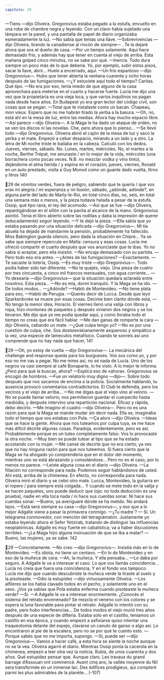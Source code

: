 ```yaml
---
capitulo: 29
---
```


—Tiens —dijo Oliveira.
Gregorovius estaba pegado a la estufa, envuelto en una robe de chambre
negra y leyendo. Con un clavo había sujetado una lámpara en la pared, y una
pantalla de papel de diario organizaba esmeradamente la luz.
—No sabía que tenías una llave.
—Sobrevivencias —dijo Oliveira, tirando la canadiense al rincón de siempre—
. Te la dejaré ahora que sos el dueño de casa.
—Por un tiempo solamente. Aquí hace demasiado frío, y además hay que
tener en cuenta al viejo de arriba. Esta mañana golpeó cinco minutos, no se sabe
por qué.
—Inercia. Todo dura siempre un poco más de lo que debería. Yo, por ejemplo,
subir estos pisos, sacar la llave, abrir... Huele a encerrado, aquí.
—Un frío espantoso —dijo Gregorovius—. Hubo que tener abierta la ventana
cuarenta y ocho horas después de las fumigaciones.
—¿Y estuviste aquí todo el tiempo? Caritas. Qué tipo.
—No era por eso, tenía miedo de que alguno de la casa aprovechara para
meterse en el cuarto y hacerse fuerte. Lucía me dijo una vez que la propietaria es
una vieja loca, y que varios inquilinos no pagan nada desde hace años. En
Budapest yo era gran lector del código civil, son cosas que se pegan.
—Total que te instalaste como un bacán. Chapeau, mon vieux. Espero que no
me habrán tirado la yerba a la basura.
—Oh, no, está ahí en la mesa de luz, entre las medias. Ahora hay mucho
espacio libre.
—Así parece —dijo Oliveira—. A la Maga le ha dado un ataque de orden, no
se ven los discos ni las novelas. Che, pero ahora que lo pienso...
—Se llevó todo —dijo Gregorovius.
Oliveira abrió el cajón de la mesa de luz y sacó la yerba y el mate. Empezó a
cebar despacio, mirando a un lado y a otro. La letra de Mi noche triste le bailaba
en la cabeza. Calculó con los dedos. Jueves, viernes, sábado. No. Lunes, martes,
miércoles. No, el martes a la noche, Berthe Trépat, me amuraste / en lo mejor de la
vida, miércoles (una borrachera como pocas veces. N.B. no mezclar vodka y vino
tinto), dejándome el alma herida / y espina en el corazón, jueves, viernes, Ronald en
un auto prestado, visita a Guy Monod como un guante dado vuelta, litros y litros
140

29
de vómitos verdes, fuera de peligro, sabiendo que te quería / que vos eras mi alegría
/ mi esperanza y mi ilusión, sábado, ¿adónde, adónde?, en alguna parte del lado de
Marly-le-Roi, en total cinco días, no, seis, en total una semana más o menos, y la
pieza todavía helada a pesar de la estufa. Ossip, qué tipo rana, el rey del
acomodo.
—Así que se fue —dijo Oliveira, repantigándose en el sillón con la pavita al
alcance de la mano.
Gregorovius asintió. Tenía el libro abierto sobre las rodillas y daba la
impresión de querer (educadamente) seguir leyendo.
—Y te dejó la pieza.
—Ella sabía que yo estaba pasando por una situación delicada —dijo
Gregorovius—. Mi tía abuela ha dejado de mandarme la pensión, probablemente
ha fallecido. Miss Babington guarda silencio, pero dada la situación en Chipre...
Ya se sabe que siempre repercute en Malta: censura y esas cosas. Lucía me
ofreció compartir el cuarto después que vos anunciaste que te ibas. Yo no sabía si
aceptar, pero ella insistió.
—No encaja demasiado con su partida.
—Pero todo eso era antes.
—¿Antes de las fumigaciones?
—Exactamente.
—Te sacaste la lotería, Ossip.
—Es muy triste —dijo Gregorovius—. Todo podía haber sido tan diferente.
—No te quejés, viejo. Una pieza de cuatro por tres cincuenta, a cinco mil
francos mensuales, con agua corriente...
—Yo desearía —dijo Gregorovius— que la situación quedara aclarada entre
nosotros. Esta pieza...
—No es mía, dormí tranquilo. Y la Maga se ha ido.
—De todos modos...
—¿Adónde?
—Habló de Montevideo.
—No tiene plata para eso,
—Habló de Perugia.
—Querés decir de Lucca. Desde que leyó Sparkenbroke se muere por esas
cosas. Decime bien clarito dónde está,
—No tengo la menor idea, Horacio. El viernes llenó una valija con libros y
ropa, hizo montones de paquetes y después vinieron dos negros y se los
llevaron. Me dijo que yo me podía quedar aquí, y como lloraba todo el tiempo no
creas que era fácil hablar.
—Me dan ganas de romperte la cara —dijo Oliveira, cebando un mate.
—¿Qué culpa tengo yo?
—No es por una cuestión de culpa, che. Sos dostoievskianamente asqueroso y
simpático a la vez, una especie de lameculos metafísico. Cuando te sonreís así
uno comprende que no hay nada que hacer,
141

29
—Oh, yo estoy de vuelta —dijo Gregorovius—. La mecánica del challenge and
response queda para los burgueses. Vos sos como yo, y por eso no me vas a pegar.
No me mires así, no sé nada de Lucía. Uno de los negros va casi siempre al café
Bonaparte, lo he visto. A lo mejor te informa. ¿Pero para qué la buscas, ahora?
—Explicá eso de «ahora». Gregorovius se encogió de hombros.
—Fue un velatorio muy digno —dijo—. Sobre todo después que nos sacamos
de encima a la policía. Socialmente hablando, tu ausencia provocó comentarios
contradictorios. El Club te defendía, pero los vecinos y el viejo de arriba...
—No me digas que el viejo vino al velorio.
—No se puede llamar velorio; nos permitieron guardar el cuerpecito hasta
mediodía, y después intervino una repartición nacional. Eficaz y rápida, debo
decirlo.
—Me imagino el cuadro —dijo Oliveira—. Pero no es una razón para que la
Maga se mande mudar sin decir nada. Ella se, imaginaba todo el tiempo que vos
estabas con Pola.
—Ça alors —dijo Oliveira.
—Ideas que se hace la gente. Ahora que nos tuteamos por culpa tuya, se me
hace más difícil decirte algunas cosas. Paradoja, evidentemente, pero es así.
Probablemente porque es un tuteo completamente falso. Vos lo provocaste la
otra noche.
—Muy bien se puede tutear al tipo que se ha estado acostando con tu mujer.
—Me cansé de decirte que no era cierto; ya ves que no hay ninguna razón
para que nos tuteemos. Si fuera cierto que la Maga se ha ahogado yo
comprendería que en el dolor del momento, mientras uno se está abrazando y
consolándose... Pero no es el caso, por lo menos no parece.
—Leíste alguna cosa en el diario —dijo Oliveira.
—La filiación no corresponde para nada. Podemos seguir hablándonos de
usted. Ahí está, arriba de la chimenea.
En efecto, no correspondía para nada. Oliveira miró el diario y se cebó otro
mate. Lucca, Montevideo, la guitarra en el ropero / para siempre está colgada... Y
cuando se mete todo en la valija y se hacen paquetes, uno puede deducir que
(ojo: no toda deducción es una prueba), nadie en ella toca nada / ni hace sus cuerdas
sonar. Ni hace sus cuerdas sonar.
—Bueno, ya averiguaré dónde se ha metido. No andará lejos.
—Está será siempre su casa —dijo Gregorovius—, y eso que a lo mejor
Adgalle viene a pasar la primavera conmigo.
—¿Tu madre`?
— Sí. Un telegrama conmovedor, con mención del tetragrámaton. Justamente
yo estaba leyendo ahora el Sefer Yetzirab, tratando de distinguir las influencias
neoplatónicas. Adgalle es muy fuerte en cabalística; va a haber discusiones
terribles.
—¿La Maga hizo alguna insinuación de que se iba a matar?
—Bueno, las mujeres, ya se sabe.
142

29
—Concretamente.
—No creo —dijo Gregorovius—. Insistía más en lo de Montevideo.
—Es idiota, no tiene un centavo.
—En lo de Montevideo y en eso de la muñeca de cera.
—Ah, la muñeca. Y ella pensaba...
—Lo daba por seguro. A Adgalle le va a interesar el caso. Lo que vos llamás
coincidencia... Lucía no creía que fuera una coincidencia, Y en el fondo vos
tampoco. Lucía me dijo que cuando descubriste la muñeca verde la tiraste al
suelo y la pisoteaste.
—Odio la estupidez —dijo virtuosamente Oliveira.
—Los alfileres se los había clavado todos en el pecho, y solamente uno en el
sexo. ¿Vos ya sabías que Pola estaba enferma cuando pisoteaste la muñeca
verde?
—Sí.
—A Adgalle le va a interesar enormemente. ¿Conocés el sistema del retrato
envenenado? Se mezcla el veneno con los colores y se espera la luna favorable
para pintar el retrato. Adgalle lo intentó con su padre, pero hubo interferencias...
De todos modos el viejo murió tres años después de una especie de difteria.
Estaba solo en el castillo, teníamos un castillo en esa época, y cuando empezó a
asfixiarse quiso intentar una traqueotomía delante del espejo, clavarse un canuto
de ganso o algo así. Lo encontraron al pie de la escalera, pero no se por qué te
cuento esto.
—Porque sabés que no me importa, supongo.
—Sí, puede ser —dijo Gregorovius—. Vamos a hacer café, a esta hora se siente
la noche aunque no se la vea. Oliveira agarró el diario. Mientras Ossip ponía la
cacerola en la chimenea, empezó a leer otra vez la noticia. Rubia, de unos
cuarenta y dos años. Qué estupidez pensar que. Aunque claro. Les travaux du
grand barrage d’Assouan ont commencé. Avant cinq ans, la vallée moyenne du Nil sera
transformée en un inmense lac. Des édifices prodigieux, qui comptent parmi les plus
admirables de la planète...
(-107)
